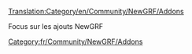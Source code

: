 [[Translation:Category/en/Community/NewGRF/Addons]]

[[Category:fr/Community/NewGRF/Addons]]
Focus sur les ajouts NewGRF

